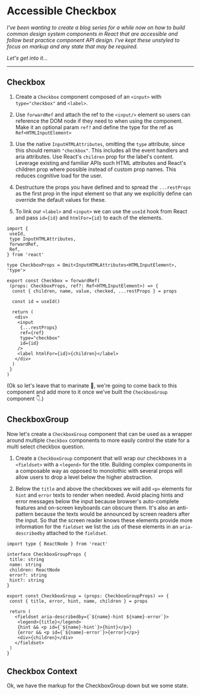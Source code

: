 
<Helmet>
  <title>Accessible Checkbox | Alizeh Khan</title>
</Helmet>

# Accessible Checkbox

<Container>

*I've been wanting to create a blog series for a while now on how to build common design system components in React that are accessible and follow best practice component API design. I've kept these unstyled to focus on markup and any state that may be required.*

*Let's get into it...*

---

## Checkbox

1. Create a `Checkbox` component composed of an `<input>` with `type="checkbox"` and `<label>`.

2. Use `forwardRef` and attach the ref to the `<input/>` element so users can reference the DOM node if they need to when using the component. Make it an optional param `ref?` and define the type for the ref as `Ref<HTMLInputElement>`

3. Use the native `InputHTMLAttributes`, omitting the `type` attribute, since this should remain `"checkbox"`. This includes all the event handlers and aria attributes. Use React's `children` prop for the label's content.
<Banner>Leverage existing and familiar APIs such HTML attributes and React's children prop where possible instead of custom prop names. This reduces cognitive load for the user.</Banner>

4. Destructure the props you have defined and to spread the `...restProps` as the first prop in the input element so that any we explicitly define can override the default values for these.

5. To link our `<label>` and `<input>` we can use the `useId` hook from React and pass `id={id}` and `htmlFor={id}` to each of the elements.

```tsx
import {
 useId,
 type InputHTMLAttributes,
 forwardRef,
 Ref,
} from 'react'

type CheckboxProps = Omit<InputHTMLAttributes<HTMLInputElement>, 'type'>

export const Checkbox = forwardRef(
 (props: CheckboxProps, ref?: Ref<HTMLInputElement>) => {
  const { children, name, value, checked, ...restProps } = props

  const id = useId()

  return (
   <div>
    <input
     {...restProps}
     ref={ref}
     type="checkbox"
     id={id}
    />
    <label htmlFor={id}>{children}</label>
   </div>
  )
 }
)
```

(Ok so let's leave that to marinate 🥩, we're going to come back to this component and add more to it once we've built the `CheckboxGroup` component 👇.)

## CheckboxGroup

Now let's create a `CheckboxGroup` component that can be used as a wrapper around multiple `Checkbox` components to more easily control the state for a multi select checkbox question.

1. Create a `CheckboxGroup` component that will wrap our checkboxes in a `<fieldset>` with a `<legend>` for the title.
<Banner>Building complex components in a composable way as opposed to monolothic with several props will allow users to drop a level below the higher abstraction.</Banner>

2. Below the `title` and above the checkboxes we will add `<p>` elements for `hint` and `error` texts to render when needed.
<Banner>Avoid placing hints and error messages below the input because browser's auto-complete features and on-screen keyboards can obscure them. It's also an anti-pattern because the texts would be announced by screen readers after the input.</Banner>
So that the screen reader knows these elements provide more information for the `fieldset` we list the `id`s of these elements in an `aria-describedby` attached to the `fieldset`.

```tsx
import type { ReactNode } from 'react'

interface CheckboxGroupProps {
 title: string
 name: string
 children: ReactNode
 error?: string
 hint?: string
}

export const CheckboxGroup = (props: CheckboxGroupProps) => {
 const { title, error, hint, name, children } = props

 return (
   <fieldset aria-describedby={`${name}-hint ${name}-error`}>
    <legend>{title}</legend>
    {hint && <p id={`${name}-hint`}>{hint}</p>}
    {error && <p id={`${name}-error`}>{error}</p>}
    <div>{children}</div>
   </fieldset>
 )
}
```

## Checkbox Context

Ok, we have the markup for the CheckboxGroup down but we some state.

</Container>
